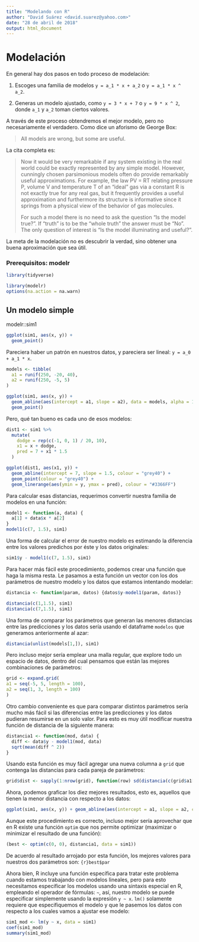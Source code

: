 ```yaml
---
title: "Modelando con R"
author: "David Suárez <david.suarez@yahoo.com>"
date: "28 de abril de 2018"
output: html_document
---
```


# Modelación

En general hay dos pasos en todo proceso de modelación:

1.  Escoges una familia de modelos `y = a_1 * x + a_2` o `y = a_1 * x ^ a_2`.

1.  Generas un modelo ajustado, como `y = 3 * x + 7` o `y = 9 * x ^ 2`, donde `a_1` y `a_2` toman ciertos valores.

A través de este proceso obtendremos el mejor modelo, pero no necesariamente el verdadero. Como dice un aforismo de George Box:

> All models are wrong, but some are useful.

La cita completa es:

> Now it would be very remarkable if any system existing in the real world 
> could be exactly represented by any simple model. However, cunningly chosen 
> parsimonious models often do provide remarkably useful approximations. For 
> example, the law PV = RT relating pressure P, volume V and temperature T of 
> an "ideal" gas via a constant R is not exactly true for any real gas, but it 
> frequently provides a useful approximation and furthermore its structure is 
> informative since it springs from a physical view of the behavior of gas 
> molecules.
> 
> For such a model there is no need to ask the question "Is the model true?". 
> If "truth" is to be the "whole truth" the answer must be "No". The only 
> question of interest is "Is the model illuminating and useful?".

La meta de la modelación no es descubrir la verdad, sino obtener una buena aproximación que sea útil. 

### Prerequisitos: modelr

```r
library(tidyverse)

library(modelr)
options(na.action = na.warn)
```

## Un modelo simple

modelr::sim1

```r
ggplot(sim1, aes(x, y)) + 
  geom_point()
```

Pareciera haber un patrón en nuestros datos, y pareciera ser lineal: `y = a_0 + a_1 * x`.

```r
models <- tibble(
  a1 = runif(250, -20, 40),
  a2 = runif(250, -5, 5)
)

ggplot(sim1, aes(x, y)) + 
  geom_abline(aes(intercept = a1, slope = a2), data = models, alpha = 1/4) +
  geom_point() 
```

Pero, qué tan bueno es cada uno de esos modelos:

```r
dist1 <- sim1 %>% 
  mutate(
    dodge = rep(c(-1, 0, 1) / 20, 10),
    x1 = x + dodge,
    pred = 7 + x1 * 1.5
  )

ggplot(dist1, aes(x1, y)) + 
  geom_abline(intercept = 7, slope = 1.5, colour = "grey40") +
  geom_point(colour = "grey40") +
  geom_linerange(aes(ymin = y, ymax = pred), colour = "#3366FF") 
```

Para calcular esas distancias, requerimos convertir nuestra familia de modelos en una función:

```r
model1 <- function(a, data) {
  a[1] + data$x * a[2]
}
model1(c(7, 1.5), sim1)
```

Una forma de calcular el error de nuestro modelo es estimando la diferencia entre los valores predichos por éste y los datos originales:

```r
sim1$y - model1(c(7, 1.5), sim1)
```

Para hacer más fácil este procedimiento, podemos crear una función que haga la misma resta. Le pasamos a esta función un vector con los dos parámetros de nuestro modelo y los datos que estamos intentando modelar:

```r
distancia <- function(param, datos) {datos$y-model1(param, datos)}

distancia(c(1,1.5), sim1)
distancia(c(7,1.5), sim1)
```

Una forma de comparar los parámetros que generan las menores distancias entre las predicciones y los datos sería usando el dataframe `modelos` que generamos anteriormente al azar:

```r
distancia(unlist(models[1,]), sim1)
```

Pero incluso mejor sería emplear una malla regular, que explore todo un espacio de datos, dentro del cual pensamos que están las mejores combinaciones de parámetros:

```r
grid <- expand.grid(
a1 = seq(-5, 5, length = 100),
a2 = seq(1, 3, length = 100)
)
```

Otro cambio conveniente es que para comparar distintos parámetros sería mucho más fácil si las diferencias entre las predicciones y los datos pudieran resumirse en un solo valor. Para esto es muy útil modificar nuestra función de distancia de la siguiente manera:

```r
distancia1 <- function(mod, data) {
  diff <- data$y - model1(mod, data)
  sqrt(mean(diff ^ 2))
}
```
Usando esta función es muy fácil agregar una nueva columna a `grid` que contenga las distancias para cada pareja de parámetros:
```r
grid$dist <- sapply(1:nrow(grid), function(row) sd(distancia(c(grid$a1[row], grid$a2[row]), sim1)))
```

Ahora, podemos graficar los diez mejores resultados, esto es, aquellos que tienen la menor distancia con respecto a los datos:

```r
ggplot(sim1, aes(x, y)) + geom_abline(aes(intercept = a1, slope = a2, color=dist), data = head(arrange(grid, dist), 10), alpha = 1/4) +   geom_point()
```

Aunque este procedimiento es correcto, incluso mejor sería aprovechar que en R existe una función `optim` que nos permite optimizar (maximizar o minimizar el resultado de una función):

```r
(best <- optim(c(0, 0), distancia1, data = sim1))
```

De acuerdo al resultado arrojado por esta función, los mejores valores para nuestros dos parámetros son: `{r}best$par`

Ahora bien, R incluye una función específica para tratar este problema cuando estamos trabajando con modelos lineales, pero para esto necesitamos especificar los modelos usando una sintaxis especial en R, empleando el operador de fórmulas: `~`, así, nuestro modelo se puede especificar simplemente usando la expresión `y ~ x`. `lm()` solamente requiere que especifiquemos el modelo y que le pasemos los datos con respecto a los cuales vamos a ajustar ese modelo:

```r
sim1_mod <- lm(y ~ x, data = sim1)
coef(sim1_mod)
summary(sim1_mod)
```
